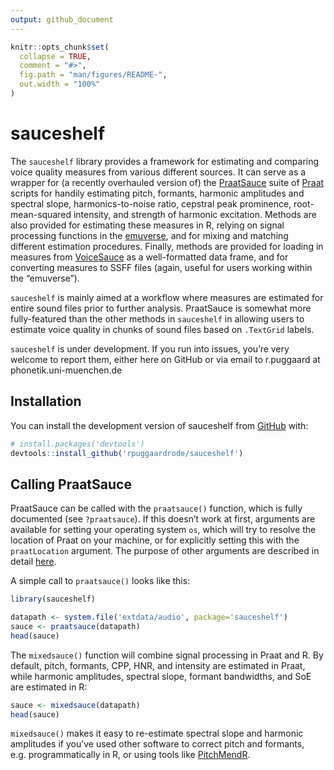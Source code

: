 ```yaml
---
output: github_document
---
```


<!-- README.md is generated from README.Rmd. Please edit that file -->

```r
knitr::opts_chunk$set(
  collapse = TRUE,
  comment = "#>",
  fig.path = "man/figures/README-",
  out.width = "100%"
)
```

# sauceshelf

<!-- badges: start -->
<!-- badges: end -->

The `sauceshelf` library provides a framework for estimating and comparing voice quality measures from various different sources. It can serve as a wrapper for (a recently overhauled version of) the [PraatSauce](https://kirbyj.github.io/praatsauce) suite of [Praat](https://www.fon.hum.uva.nl/praat/) scripts for handily estimating pitch, formants, harmonic amplitudes and spectral slope, harmonics-to-noise ratio, cepstral peak prominence, root-mean-squared intensity, and strength of harmonic excitation. Methods are also provided for estimating these measures in R, relying on signal processing functions in the [emuverse](https://ips-lmu.github.io/EMU.html), and for mixing and matching different estimation procedures. Finally, methods are provided for loading in measures from [VoiceSauce](https://www.phonetics.ucla.edu/voicesauce/) as a well-formatted data frame, and for converting measures to SSFF files (again, useful for users working within the "emuverse"). 

`sauceshelf` is mainly aimed at a workflow where measures are estimated for entire sound files prior to further analysis. PraatSauce is somewhat more fully-featured than the other methods in `sauceshelf` in allowing users to estimate voice quality in chunks of sound files based on `.TextGrid` labels.

`sauceshelf` is under development. If you run into issues, you're very welcome to report them, either here on GitHub or via email to r.puggaard at phonetik.uni-muenchen.de

## Installation

You can install the development version of sauceshelf from [GitHub](https://github.com/) with:

``` r
# install.packages('devtools')
devtools::install_github('rpuggaardrode/sauceshelf')
```

## Calling PraatSauce

PraatSauce can be called with the `praatsauce()` function, which is fully documented (see `?praatsauce`). If this doesn't work at first, arguments are available for setting your operating system `os`, which will try to resolve the location of Praat on your machine, or for explicitly setting this with the `praatLocation` argument. The purpose of other arguments are described in detail [here](https://kirbyj.github.io/praatsauce).

A simple call to `praatsauce()` looks like this:

```r
library(sauceshelf)

datapath <- system.file('extdata/audio', package='sauceshelf')
sauce <- praatsauce(datapath)
head(sauce)
```

The `mixedsauce()` function will combine signal processing in Praat and R. By default, pitch, formants, CPP, HNR, and intensity are estimated in Praat, while harmonic amplitudes, spectral slope, formant bandwidths, and SoE are estimated in R:

```r
sauce <- mixedsauce(datapath)
head(sauce)
```

`mixedsauce()` makes it easy to re-estimate spectral slope and harmonic amplitudes if you've used other software to correct pitch and formants, e.g. programmatically in R, or using tools like [PitchMendR](https://github.com/tsostarics/PitchMendR).
